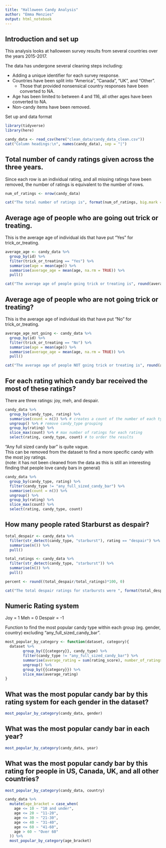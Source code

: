 ```yaml
---
title: "Halloween Candy Analysis"
author: "Emma Menzies"
output: html_notebook
---
```


## Introduction and set up

This analysis looks at halloween survey results from several countries over the years 2015-2017.

The data has undergone several cleaning steps including:  

* Adding a unique identifier for each survey response.  
* Countries have been split into "America", "Canada", "UK", and "Other".   
  + Those that provided nonsensical country responses have been converted to NA.  
* Age has been limited to between 4 and 116, all other ages have been converted to NA.  
* Non-candy items have been removed.  


Set up and data format
```r
library(tidyverse)
library(here)
```

```r
candy_data <- read_csv(here("clean_data/candy_data_clean.csv"))
cat("Column headings:\n", names(candy_data), sep = "|")
```

## Total number of candy ratings given across the three years.
Since each row is an individual rating, and all missing ratings have been removed, the number of ratings is equivalent to the number of rows.
```r
num_of_ratings <- nrow(candy_data)

cat("The total number of ratings is", format(num_of_ratings, big.mark = ","))
```
## Average age of people who are going out trick or treating.
This is the average age of individual ids that have put "Yes" for trick_or_treating.
```r
average_age <- candy_data %>% 
  group_by(id) %>% 
  filter(trick_or_treating == "Yes") %>% 
  summarise(age = mean(age)) %>% 
  summarise(average_age = mean(age, na.rm = TRUE)) %>% 
  pull()

cat("The average age of people going trick or treating is", round(average_age, 0))
```
## Average age of people who are not going trick or treating?
This is the average age of individual ids that have put "No" for trick_or_treating.
```r
average_age_not_going <- candy_data %>% 
  group_by(id) %>% 
  filter(trick_or_treating == "No") %>% 
  summarise(age = mean(age)) %>% 
  summarise(average_age = mean(age, na.rm = TRUE)) %>% 
  pull()

cat("The average age of people NOT going trick or treating is", round(average_age_not_going, 0))
```
## For each rating which candy bar received the most of these ratings?
There are three ratings: joy, meh, and despair. 
```r
candy_data %>%
  group_by(candy_type, rating) %>% 
  summarise(count = n()) %>% # creates a count of the number of each type of ratings each type of candy recieved
  ungroup() %>% # remove candy_type grouping
  group_by(rating) %>% 
  slice_max(count) %>% # max number of ratings for each rating
  select(rating, candy_type, count) # to order the results
```
"Any full sized candy bar" is quite vague.   
This can be removed from the dataset to find a more specific candy with the most joy ratings.  
(note: it has not been cleaned from the data as this is still an interesting finding that people love candy bars in general)
```r
candy_data %>%
  group_by(candy_type, rating) %>% 
  filter(candy_type != "any_full_sized_candy_bar") %>% 
  summarise(count = n()) %>%
  ungroup() %>% 
  group_by(rating) %>% 
  slice_max(count) %>% 
  select(rating, candy_type, count)
```

## How many people rated Starburst as despair?
```r
total_despair <- candy_data %>% 
  filter(str_detect(candy_type, "starburst"), rating == "despair") %>% 
  summarise(n()) %>% 
  pull()

total_ratings <- candy_data %>% 
  filter(str_detect(candy_type, "starburst")) %>% 
  summarise(n()) %>% 
  pull()

percent <- round((total_despair/total_ratings)*100, 0)

cat("The total despair ratings for starbursts were ", format(total_despair, big.mark = ","), ". This was ", percent, "% of the total ratings.", sep = "")
```
## Numeric Rating system
Joy = 1
Meh = 0
Despair = -1

Function to find the most popular candy type within each group (eg. gender, country) excluding "any_full_sized_candy_bar".
```r
most_popular_by_category <- function(dataset, category){
  dataset %>% 
        group_by({{category}}, candy_type) %>% 
        filter(candy_type != "any_full_sized_candy_bar") %>% 
        summarise(average_rating = sum(rating_score), number_of_ratings = n()) %>%
        ungroup() %>% 
        group_by({{category}}) %>% 
        slice_max(average_rating)
}
```


## What was the most popular candy bar by this rating system for each gender in the dataset?
```r
most_popular_by_category(candy_data, gender)
```
## What was the most popular candy bar in each year?
```r
most_popular_by_category(candy_data, year)
```
## What was the most popular candy bar by this rating for people in US, Canada, UK, and all other countries?
```r
most_popular_by_category(candy_data, country)
```

```r
candy_data %>% 
  mutate(age_bracket = case_when(
    age <= 10 ~ "10 and under",
    age <= 20 ~ "11-20",
    age <= 30 ~ "21-30",
    age <= 40 ~ "31-40",
    age <= 60 ~ "41-60",
    age > 60 ~ "Over 60"
  )) %>% 
  most_popular_by_category(age_bracket)
```

